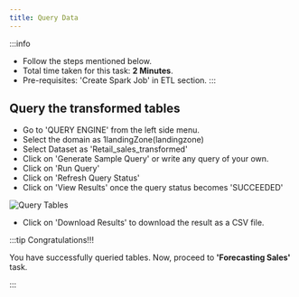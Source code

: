 ```yaml
---
title: Query Data
---
```


:::info
- Follow the steps mentioned below.
- Total time taken for this task:  **2 Minutes**.
- Pre-requisites: 'Create Spark Job' in ETL section. 
:::

## Query the transformed tables

- Go to 'QUERY ENGINE' from the left side menu.
- Select the domain as 1landingZone(landingzone)
- Select Dataset as 'Retail_sales_transformed'
- Click on 'Generate Sample Query' or write any query of your own.
- Click on 'Run Query'
- Click on 'Refresh Query Status'
- Click on 'View Results' once the query status becomes 'SUCCEEDED'

![Query Tables](./media/QueryEngine1.PNG)

- Click on 'Download Results' to download the result as a CSV file. 

:::tip Congratulations!!!

  You have successfully queried tables. Now, proceed to **'Forecasting Sales'** task. 

:::

